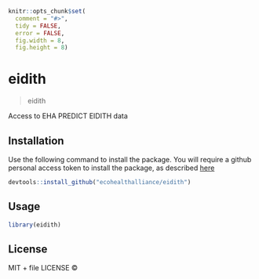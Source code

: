 
```r
knitr::opts_chunk$set(
  comment = "#>",
  tidy = FALSE,
  error = FALSE,
  fig.width = 8,
  fig.height = 8)
```

# eidith

> eidith

Access to EHA PREDICT EIDITH data

## Installation

Use the following command to install the package.  You will require a github
personal access token to install the package, as described [here](http://happygitwithr.com/api-tokens.html)

```r
devtools::install_github("ecohealthalliance/eidith")
```

## Usage

```r
library(eidith)
```

## License

MIT + file LICENSE © 
